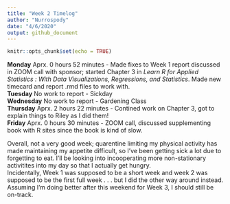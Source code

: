 ```yaml
---
title: "Week 2 Timelog"
author: "Nurrospody"
date: "4/6/2020"
output: github_document
---
```


```r
knitr::opts_chunk$set(echo = TRUE)
```

**Monday** Aprx. 0 hours 52 minutes - Made fixes to Week 1 report discussed in ZOOM call with sponsor; started Chapter 3 in *Learn R for Applied Statistics : With Data Visualizations, Regressions, and Statistics*.  Made new timecard and report .rmd files to work with.  
**Tuesday** No work to report - Sickday  
**Wednesday** No work to report - Gardening Class  
**Thursday** Aprx. 2 hours 22 minutes - Contined work  on Chapter 3, got to explain things to Riley as I did them!  
**Friday** Aprx. 0 hours 30 minutes - ZOOM call, discussed supplementing book with R sites since the book is kind of slow.  


Overall, not a very good week; quarentine limiting my physical activity has made maintaining my appetite difficult, so I've been getting sick a lot due to forgetting to eat.  I'll be looking into incooperating more non-stationary activitites into my day so that I actually get hungry.  
Incidentally, Week 1 was supposed to be a short week and week 2 was supposed to be the first full week . . . but I did the other way around instead.  Assuming I'm doing better after this weekend for Week 3, I should still be on-track.